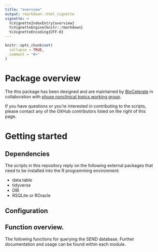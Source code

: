```yaml
---
title: "overview"
output: rmarkdown::html_vignette
vignette: >
  %\VignetteIndexEntry{overview}
  %\VignetteEngine{knitr::rmarkdown}
  %\VignetteEncoding{UTF-8}
---
```


```r
knitr::opts_chunk$set(
  collapse = TRUE,
  comment = "#>"
)
```

# Package overview

The  this package has been designed and are maintained by [BioCelerate](https://transceleratebiopharmainc.com/biocelerate/) in collaboration with [phuse nonclinical topics working group](https://www.phusewiki.org/wiki/index.php?title=Nonclinical_Topics_Working_Group).

If you have questions or you're interested in contributing to the scripts, please contact any of the GitHub contributors listed on the right of this page.   


# Getting started

## Dependencies 

The scripts in this repository reply on the following external packages that need to be installed into the R programming environment:

* data.table
* tidyverse
* DBI
* RSQLite or ROracle

## Configuration





## Function overview.

The following functions for querying the  SEND database. Further documentation and usage can be found within each module. 




